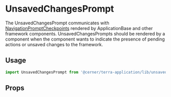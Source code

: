 
# UnsavedChangesPrompt

The UnsavedChangesPrompt communicates with [NavigationPromptCheckpoints](/application/cerner-terra-application/components/unsaved-changes-prompt-checkpoint)
rendered by ApplicationBase and other framework components. UnsavedChangesPrompts should be rendered by a component when the component wants to indicate the presence
of pending actions or unsaved changes to the framework.

## Usage

```jsx
import UnsavedChangesPrompt from '@cerner/terra-application/lib/unsaved-changes-prompt';
```

## Props

<NavigationPromptProps />

